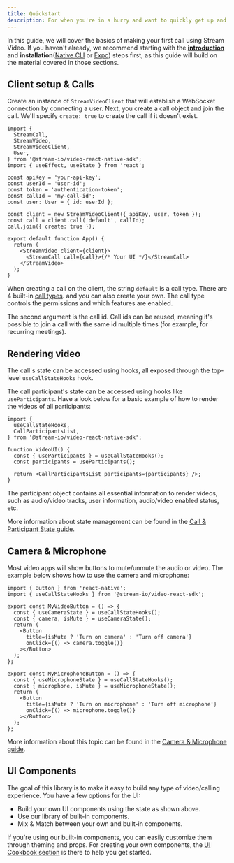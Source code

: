 ```yaml
---
title: Quickstart
description: For when you're in a hurry and want to quickly get up and running
---
```


In this guide, we will cover the basics of making your first call using Stream Video.
If you haven't already, we recommend starting with the **[introduction](../../)** and **installation**([Native CLI](../installation/react-native) or [Expo](../installation/expo)) steps first, as this guide will build on the material covered in those sections.

## Client setup & Calls

Create an instance of `StreamVideoClient` that will establish a WebSocket connection by connecting a user. Next, you create a call object and join the call. We'll specify `create: true` to create the call if it doesn't exist.

```tsx
import {
  StreamCall,
  StreamVideo,
  StreamVideoClient,
  User,
} from '@stream-io/video-react-native-sdk';
import { useEffect, useState } from 'react';

const apiKey = 'your-api-key';
const userId = 'user-id';
const token = 'authentication-token';
const callId = 'my-call-id';
const user: User = { id: userId };

const client = new StreamVideoClient({ apiKey, user, token });
const call = client.call('default', callId);
call.join({ create: true });

export default function App() {
  return (
    <StreamVideo client={client}>
      <StreamCall call={call}>{/* Your UI */}</StreamCall>
    </StreamVideo>
  );
}
```

When creating a call on the client, the string `default` is a call type. There are 4 built-in [call types](../../core/configuring-call-types/). and you can also create your own.
The call type controls the permissions and which features are enabled.

The second argument is the call id. Call ids can be reused, meaning it's possible to join a call with the same id multiple times (for example, for recurring meetings).

## Rendering video

The call's state can be accessed using hooks, all exposed through the top-level `useCallStateHooks` hook.

The call participant's state can be accessed using hooks like `useParticipants`. Have a look below for a basic example of how to render the videos of all participants:

```tsx
import {
  useCallStateHooks,
  CallParticipantsList,
} from '@stream-io/video-react-native-sdk';

function VideoUI() {
  const { useParticipants } = useCallStateHooks();
  const participants = useParticipants();

  return <CallParticipantsList participants={participants} />;
}
```

The participant object contains all essential information to render videos, such as audio/video tracks, user information, audio/video enabled status, etc.

More information about state management can be found in the [Call & Participant State guide](../../core/call-and-participant-state).

## Camera & Microphone

Most video apps will show buttons to mute/unmute the audio or video. The example below shows how to use the camera and microphone:

```tsx
import { Button } from 'react-native';
import { useCallStateHooks } from '@stream-io/video-react-sdk';

export const MyVideoButton = () => {
  const { useCameraState } = useCallStateHooks();
  const { camera, isMute } = useCameraState();
  return (
    <Button
      title={isMute ? 'Turn on camera' : 'Turn off camera'}
      onClick={() => camera.toggle()}
    ></Button>
  );
};

export const MyMicrophoneButton = () => {
  const { useMicrophoneState } = useCallStateHooks();
  const { microphone, isMute } = useMicrophoneState();
  return (
    <Button
      title={isMute ? 'Turn on microphone' : 'Turn off microphone'}
      onClick={() => microphone.toggle()}
    ></Button>
  );
};
```

More information about this topic can be found in the [Camera & Microphone guide](../../core/camera-and-microphone).

## UI Components

The goal of this library is to make it easy to build any type of video/calling experience. You have a few options for the UI:

- Build your own UI components using the state as shown above.
- Use our library of built-in components.
- Mix & Match between your own and built-in components.

If you're using our built-in components, you can easily customize them through theming and props. For creating your own components, the [UI Cookbook section](../../ui-cookbook/overview) is there to help you get started.
